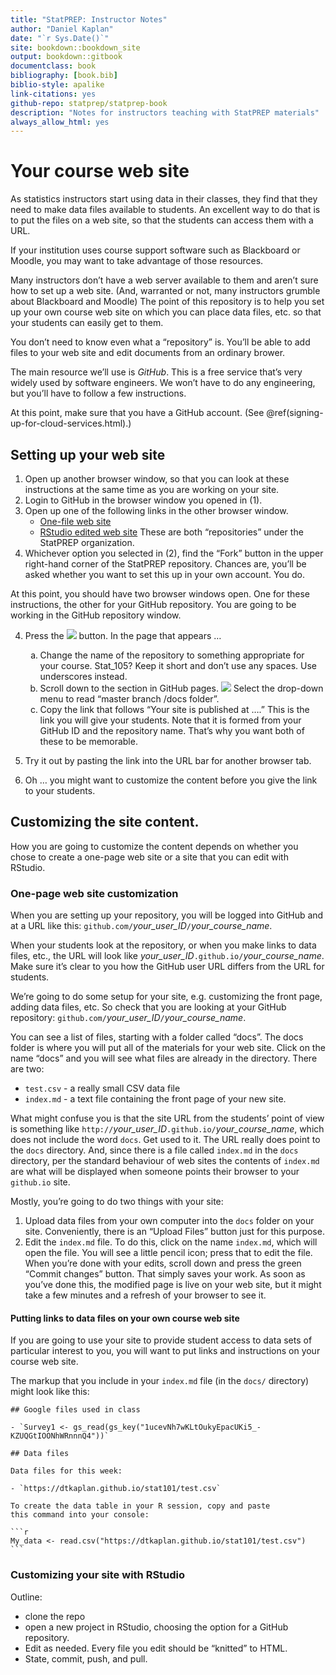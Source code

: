 ```yaml
--- 
title: "StatPREP: Instructor Notes"
author: "Daniel Kaplan"
date: "`r Sys.Date()`"
site: bookdown::bookdown_site
output: bookdown::gitbook
documentclass: book
bibliography: [book.bib]
biblio-style: apalike
link-citations: yes
github-repo: statprep/statprep-book
description: "Notes for instructors teaching with StatPREP materials"
always_allow_html: yes
---
```


# Your course web site

As statistics instructors start using data in their classes, they find that they need to make data files available to students. An excellent way to do that is to put the files on a web site, so that the students can access them with a URL.

If your institution uses course support software such as Blackboard or Moodle, you may want to take advantage of those resources.

Many instructors don't have a web server available to them and aren't sure how to set up a web site. (And, warranted or not, many instructors grumble about Blackboard and Moodle) The point of this repository is to help you set up your own course web site on which you can place data files, etc. so that your students can easily get to them.


You don't need to know even what a "repository" is. You'll be able to add files to your web site and edit documents from an ordinary brower.

The main resource we'll use is *GitHub*. This is a free service that's very widely used by software engineers. We won't have to do any engineering, but you'll have to follow a few instructions.

At this point, make sure that you have a GitHub account. (See \@ref(signing-up-for-cloud-services.html).)

## Setting up your web site

1. Open up another browser window, so that you can look at these instructions at the same time as you are working on your site.
1. Login to GitHub in the browser window you opened in (1).
2. Open up one of the following links in the other browser window.
    - [One-file web site]()
    - [RStudio edited web site](https://github.com/StatPREP/website-template)
    These are both "repositories" under the StatPREP organization.
3. Whichever option you selected in (2), find the "Fork" button in the upper right-hand corner of the StatPREP repository. Chances are, you'll be asked whether you want to set this up in your own account. You do. 

At this point, you should have two browser windows open. One for these instructions, the other for your GitHub repository. You are going to be working in the GitHub repository window.

4. Press the ![](images/settings-github.png) button. In the page that appears ...

    a. Change the name of the repository to something appropriate for your course. Stat_105? Keep it short and don't use any spaces. Use underscores instead.
    b. Scroll down to the section in GitHub pages. 
    ![](images/gh-pages.png)
    Select the drop-down menu to read "master branch /docs folder".
    c. Copy the link that follows "Your site is published at ...." This is the link you will give your students. Note that it is formed from your GitHub ID and the repository name. That's why you want both of these to be memorable.
    
5. Try it out by pasting the link into the URL bar for another browser tab.

6. Oh ... you might want to customize the content before you give the link to your students.

## Customizing the site content.

How you are going to customize the content depends on whether you chose to create a one-page web site or a site that you can edit with RStudio.

### One-page web site customization

When you are setting up your repository, you will be logged into GitHub and at a URL like this: `github.com/`*your_user_ID*`/`*your_course_name*.

When your students look at the repository, or when you make links to data files, etc., the URL will look like *your_user_ID*`.github.io/`*your_course_name*. Make sure it's clear to you how the GitHub user URL differs from the URL for students.

We're going to do some setup for your site, e.g. customizing the front page, adding data files, etc. So check that you are looking at your GitHub repository: `github.com/`*your_user_ID*`/`*your_course_name*. 

You can see a list of files, starting with a folder called "docs". The docs folder is where you will put all of the materials for your web site. Click on the name "docs" and you will see what files are already in the directory.  There are two:

- `test.csv` - a really small CSV data file
- `index.md` - a text file containing the front page of your new site.

What might confuse you is that the site URL from the students' point of view is something like `http://`*your_user_ID*`.github.io/`*your_course_name*, which does not include the word `docs`. Get used to it. The URL really does point to the `docs` directory. And, since there is a file called `index.md` in the `docs` directory, per the standard behaviour of web sites the contents of `index.md` are what will be displayed when someone points their browser to your `github.io` site.

Mostly, you're going to do two things with your site:

1. Upload data files from your own computer into the `docs` folder on your site. Conveniently, there is an "Upload Files" button just for this purpose.
2. Edit the `index.md` file. To do this, click on the name `index.md`, which will open the file. You will see a little pencil icon; press that to edit the file. When you're done with your edits, scroll down and press the green "Commit changes" button. That simply saves your work. As soon as you've done this, the modified page is live on your web site, but it might take a few minutes and a refresh of your browser to see it.

#### Putting links to data files on your own course web site

If you are going to use your site to provide student access to data sets of particular interest to you, you will want to put links and instructions on your course web site.

The markup that you include in your `index.md` file (in the `docs/` directory) might look like this:

````
## Google files used in class

- `Survey1 <- gs_read(gs_key("1ucevNh7wKLtOukyEpacUKi5_-KZUQGtIOONhWRnnnQ4"))`

## Data files

Data files for this week:

- `https://dtkaplan.github.io/stat101/test.csv`

To create the data table in your R session, copy and paste 
this command into your console:

```r
My_data <- read.csv("https://dtkaplan.github.io/stat101/test.csv")
```
````

### Customizing your site with RStudio

Outline:

- clone the repo
- open a new project in RStudio, choosing the option for a GitHub repository.
- Edit as needed. Every file you edit should be "knitted" to HTML.
- State, commit, push, and pull.


 





